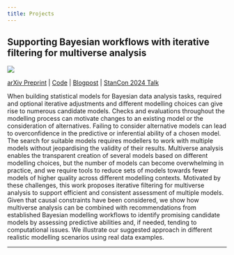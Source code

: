 ```yaml
---
title: Projects
---
```


## Supporting Bayesian workflows with iterative filtering for multiverse analysis

![](project_multiverse_iterative_filtering.png)

<a href="https://arxiv.org/abs/2404.01688" target="_blank">arXiv Preprint</a> | <a href="https://github.com/annariha/multi-workflows" target="_blank">Code</a> | <a href="https://statmodeling.stat.columbia.edu/2024/04/03/50429/" target="_blank">Blogpost</a> | <a href="https://www.youtube.com/watch?v=H9rzpd-z7mQ&list=PLCrWEzJgSUqzNzh6mjWsWUu-lSK59VXP6&index=23" target="_blank">StanCon 2024 Talk</a><br>

When building statistical models for Bayesian data analysis tasks, required and optional iterative adjustments and different modelling choices can give rise to numerous candidate models. Checks and evaluations throughout the modelling process can motivate changes to an existing model or the consideration of alternatives. Failing to consider alternative models can lead to overconfidence in the predictive or inferential ability of a chosen model. The search for suitable models requires modellers to work with multiple models without jeopardising the validity of their results. Multiverse analysis enables the transparent creation of several models based on different modelling choices, but the number of models can become overwhelming in practice, and we require tools to reduce sets of models towards fewer models of higher quality across different modelling contexts. Motivated by these challenges, this work proposes iterative filtering for multiverse analysis to support efficient and consistent assessment of multiple models. Given that causal constraints have been considered, we show how multiverse analysis can be combined with recommendations from established Bayesian modelling workflows to identify promising candidate models by assessing predictive abilities and, if needed, tending to computational issues. We illustrate our suggested approach in different realistic modelling scenarios using real data examples.

----